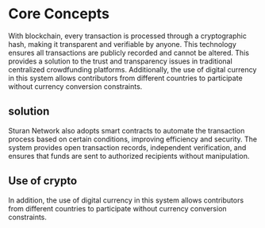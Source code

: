 # Core Concepts
With blockchain, every transaction is processed through a cryptographic hash, making it transparent and verifiable by anyone. This technology ensures all transactions are publicly recorded and cannot be altered. This provides a solution to the trust and transparency issues in traditional centralized crowdfunding platforms. Additionally, the use of digital currency in this system allows contributors from different countries to participate without currency conversion constraints.

## solution
Sturan Network also adopts smart contracts to automate the transaction process based on certain conditions, improving efficiency and security. The system provides open transaction records, independent verification, and ensures that funds are sent to authorized recipients without manipulation.

## Use of crypto
In addition, the use of digital currency in this system allows contributors from different countries to participate without currency conversion constraints.